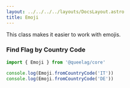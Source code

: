 ```yaml
---
layout: ../../../../layouts/DocsLayout.astro
title: Emoji
---
```


This class makes it easier to work with emojis.

### Find Flag by Country Code

```ts
import { Emoji } from '@queelag/core'

console.log(Emoji.fromCountryCode('IT'))
console.log(Emoji.fromCountryCode('DE'))
```
